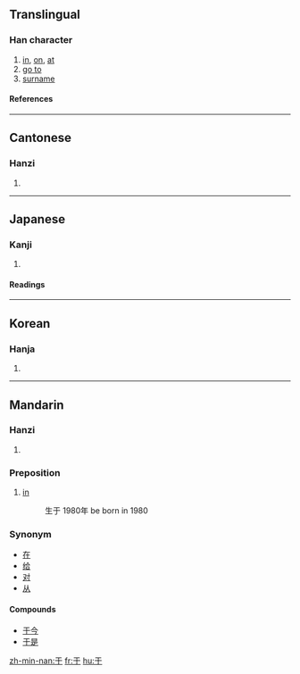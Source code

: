 {{see|扵|於}}<!-- may be replaced by zh-forms -->

==Translingual==
===Han character===
{{Han char|rad=二|as=01|sn=3|four=1040<sub>0</sub>|canj=一木 (MD)}}
# [[in]], [[on]], [[at]]
# [[go to]]
# [[surname]]
====References====
{{Han ref|kx=0086.060|dkj=00252|dj=0177.040|hdz=10004.050|uh=4E8E|ud=20110|bh=A45F|bd=42079}}
----
==Cantonese==
===Hanzi===
{{yue-hanzi|jyut=|y=[[yu1]]}}
# {{defn|Cantonese}}
----
==Japanese==
===Kanji===
{{ja-kanji|grade=|rs=二01}}
# {{defn|Japanese}}
====Readings====
{{ja-readings|on=[[う]] (u), [[く]] (ku)|kun=[[ここに]] (kokoni), [[ゆく]] (yuku)}}
----
==Korean==
===Hanja===
{{ko-hanja|hangeul=우|rv=u|mr=u}}
# {{defn|Korean}}
----
==Mandarin==
===Hanzi===
{{cmn-hanzi|tra=於|pin=[[yú]] ([[yu2]])|wg=[[yü2|yü<sup>2</sup>]]}}
# {{defn|Mandarin}}

===Preposition===
#[[in]]
#:生于 1980年 be born in 1980
===Synonym===
*[[在]]
*[[给]]
*[[对]]
*[[从]]

====Compounds====
*[[于今]]
*[[于是]]

[[zh-min-nan:于]]
[[fr:于]]
[[hu:于]]